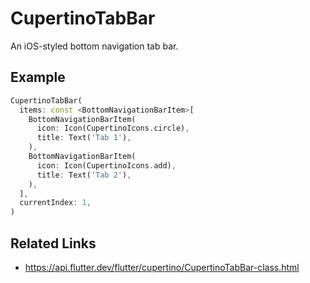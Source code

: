 

<Meta of={CupertinoTabBarStories} />

# CupertinoTabBar

An iOS-styled bottom navigation tab bar.

## Example

```dart liveslice=CupertinoTabBar
CupertinoTabBar(
  items: const <BottomNavigationBarItem>[
    BottomNavigationBarItem(
      icon: Icon(CupertinoIcons.circle),
      title: Text('Tab 1'),
    ),
    BottomNavigationBarItem(
      icon: Icon(CupertinoIcons.add),
      title: Text('Tab 2'),
    ),
  ],
  currentIndex: 1,
)
```

## Related Links

- https://api.flutter.dev/flutter/cupertino/CupertinoTabBar-class.html
